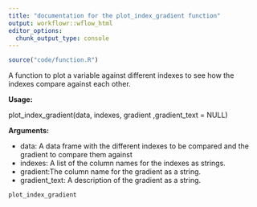---
title: "documentation for the plot_index_gradient function"
output: workflowr::wflow_html
editor_options:
  chunk_output_type: console
---
```{r, include= FALSE}
source("code/function.R")
```

A function to plot a variable against different indexes to see how the indexes compare against each other.

**Usage:**

plot_index_gradient(data, indexes, gradient ,gradient_text = NULL)

**Arguments:**

* data: A data frame with the different indexes to be compared and the gradient to compare them against
* indexes: A list of the column names for the indexes as strings.
* gradient:The column name for the gradient as a string.
* gradient_text: A description of the gradient as a string.

```{r, echo = FALSE}
plot_index_gradient
```

